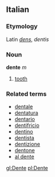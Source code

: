 ==Italian==
===Etymology===
Latin ''[[dens]]'', ''dentis''
===Noun===
'''dente''' ''m''

# [[tooth]]

===Related terms===
*[[dentale]]
*[[dentatura]]
*[[dentario]]
*[[dentifricio]]
*[[dentino]]
*[[dentista]]
*[[dentizione]]
*[[dentone]]
*[[al dente]]

[[gl:Dente]]
[[pl:Dente]]